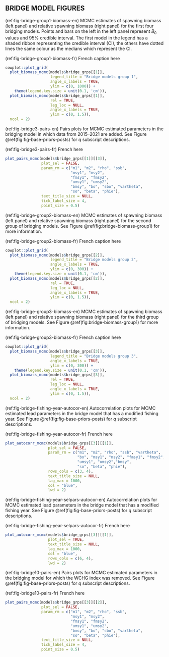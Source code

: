 ## BRIDGE MODEL FIGURES

(ref:fig-bridge-group1-biomass-en) MCMC estimates of spawning biomass (left panel) and relative spawning biomass (right panel) for the first four bridging models. Points and bars on the left in the left panel represent $B_0$ values and 95% credible interval. The first model in the legend has a shaded ribbon representing the credible interval (CI), the others have dotted lines the same colour as the medians which represent the CI.

(ref:fig-bridge-group1-biomass-fr) French caption here

```r
cowplot::plot_grid(
  plot_biomass_mcmc(models$bridge_grps[[1]],
                    legend_title = "Bridge models group 1",
                    angle_x_labels = TRUE,
                    ylim = c(0, 1000)) +
    theme(legend.key.size = unit(0.1, 'cm')),
  plot_biomass_mcmc(models$bridge_grps[[1]],
                    rel = TRUE,
                    leg_loc = NULL,
                    angle_x_labels = TRUE,
                    ylim = c(0, 1.5)),
  ncol = 2)

```

(ref:fig-bridge3-pairs-en) Pairs plots for MCMC estimated parameters in the bridging model in which data from 2015--2021 are added. See Figure \@ref(fig:fig-base-priors-posts) for $q$ subscript descriptions.

(ref:fig-bridge3-pairs-fr) French here

```r
plot_pairs_mcmc(models$bridge_grps[[1]][[3]],
                plot_sel = FALSE,
                param_rm = c("m1", "m2", "rho", "ssb",
                             "msy1", "msy2",
                             "fmsy1", "fmsy2",
                             "umsy1", "umsy2",
                             "bmsy", "bo", "sbo", "vartheta",
                             "so", "beta", "phie"),
                text_title_size = NULL,
                tick_label_size = 4,
                point_size = 0.5)
```

(ref:fig-bridge-group2-biomass-en) MCMC estimates of spawning biomass (left panel) and relative spawning biomass (right panel) for the second group of bridging models. See Figure \@ref(fig:bridge-biomass-group1) for more information.

(ref:fig-bridge-group2-biomass-fr) French caption here

```r
cowplot::plot_grid(
  plot_biomass_mcmc(models$bridge_grps[[2]],
                    legend_title = "Bridge models group 2",
                    angle_x_labels = TRUE,
                    ylim = c(0, 300)) +
    theme(legend.key.size = unit(0.1, 'cm')),
  plot_biomass_mcmc(models$bridge_grps[[2]],
                    rel = TRUE,
                    leg_loc = NULL,
                    angle_x_labels = TRUE,
                    ylim = c(0, 1.5)),
  ncol = 2)

```

<!-- (ref:fig-bridge-group1-index-en) MCMC fits to the indices of abundance for the first group of bridging models. -->

<!-- (ref:fig-bridge-group1-index-fr) French caption here -->

<!-- ```{r bridge-index-group1, fig.cap = ifelse(fr(), "(ref:fig-bridge-group1-index-fr)", "(ref:fig-bridge-group1-index-en)"), out.width = "100%"} -->
<!-- plot_index_mcmc(models$bridge_grps[[1]], -->
<!--                 type = "fits", -->
<!--                 surv_index = survey_index, -->
<!--                 leg_loc = "facet", -->
<!--                 text_title_size = NULL) -->
<!-- ``` -->

(ref:fig-bridge-group3-biomass-en) MCMC estimates of spawning biomass (left panel) and relative spawning biomass (right panel) for the third group of bridging models. See Figure \@ref(fig:bridge-biomass-group1) for more information.

(ref:fig-bridge-group3-biomass-fr) French caption here

```r
cowplot::plot_grid(
  plot_biomass_mcmc(models$bridge_grps[[3]],
                    legend_title = "Bridge models group 3",
                    angle_x_labels = TRUE,
                    ylim = c(0, 300)) +
    theme(legend.key.size = unit(0.1, 'cm')),
  plot_biomass_mcmc(models$bridge_grps[[3]],
                    rel = TRUE,
                    leg_loc = NULL,
                    angle_x_labels = TRUE,
                    ylim = c(0, 1.5)),
  ncol = 2)

```

(ref:fig-bridge-fishing-year-autocor-en) Autocorrelation plots for MCMC estimated lead parameters in the bridge model that has a modified fishing year. See Figure \@ref(fig:fig-base-priors-posts) for $q$ subscript descriptions.

(ref:fig-bridge-fishing-year-autocor-fr) French here

```r
plot_autocorr_mcmc(models$bridge_grps[[3]][[1]],
                   plot_sel = FALSE,
                   param_rm = c("m1", "m2", "rho", "ssb", "vartheta",
                                "bo", "msy1", "msy2", "fmsy1", "fmsy2",
                                "umsy1", "umsy2","bmsy",
                                "so", "beta", "phie"),
                   rows_cols = c(3, 4),
                   text_title_size = NULL,
                   lag_max = 1000,
                   col = "blue",
                   lwd = 2)
```

(ref:fig-bridge-fishing-year-selpars-autocor-en) Autocorrelation plots for MCMC estimated lead parameters in the bridge model that has a modified fishing year. See Figure \@ref(fig:fig-base-priors-posts) for $q$ subscript descriptions.

(ref:fig-bridge-fishing-year-selpars-autocor-fr) French here

```r
plot_autocorr_mcmc(models$bridge_grps[[3]][[1]],
                   plot_sel = TRUE,
                   text_title_size = NULL,
                   lag_max = 1000,
                   col = "blue",
                   rows_cols = c(6, 4),
                   lwd = 2)
```

(ref:fig-bridge10-pairs-en) Pairs plots for MCMC estimated parameters in the bridging model for which the WCHG index was removed. See Figure \@ref(fig:fig-base-priors-posts) for $q$ subscript descriptions.

(ref:fig-bridge10-pairs-fr) French here

```r
plot_pairs_mcmc(models$bridge_grps[[3]][[2]],
                plot_sel = FALSE,
                param_rm = c("m1", "m2", "rho", "ssb",
                             "msy1", "msy2",
                             "fmsy1", "fmsy2",
                             "umsy1", "umsy2",
                             "bmsy", "bo", "sbo", "vartheta",
                             "so", "beta", "phie"),
                text_title_size = NULL,
                tick_label_size = 4,
                point_size = 0.5)
```

<!-- (ref:fig-bridge-index-resids) Log standardized residuals for the indices used in the first four bridge models. -->

<!-- ```{r bridge-index-resids-qcs, fig.cap = "(ref:fig-bridge-index-resid-qcs)", fig.pos = "H"} -->
<!-- legend <- cowplot::get_legend(plot_index_mcmc(models$bridge_grps[[1]], -->
<!--                                               type = "resids", -->
<!--                                               gear = 1, -->
<!--                                               surv_index = survey_index)) -->
<!-- p <- cowplot::plot_grid( -->
<!--   plot_index_mcmc(models$bridge_grps[[1]], -->
<!--                   type = "resids", -->
<!--                   gear = 1, -->
<!--                   surv_index = survey_index, -->
<!--                   leg_loc = NULL), -->
<!--   plot_index_mcmc(models$bridge_grps[[1]], -->
<!--                   type = "resids", -->
<!--                   gear = 2, -->
<!--                   surv_index = survey_index, -->
<!--                   leg_loc = NULL), -->
<!--   plot_index_mcmc(models$bridge_grps[[1]], -->
<!--                   type = "resids", -->
<!--                   gear = 3, -->
<!--                   surv_index = survey_index, -->
<!--                   leg_loc = NULL), -->
<!--   plot_index_mcmc(models$bridge_grps[[1]], -->
<!--                   type = "resids", -->
<!--                   gear = 4, -->
<!--                   surv_index = survey_index, -->
<!--                   leg_loc = NULL), -->
<!--   plot_index_mcmc(models$bridge_grps[[1]], -->
<!--                   type = "resids", -->
<!--                   gear = 5, -->
<!--                   surv_index = survey_index, -->
<!--                   leg_loc = NULL)) -->
<!--   # Place legend in empty grid cell -->
<!--   p + cowplot::draw_grob(legend, 2/3, -1/6, 1/3, 0.5) -->
<!-- ``` -->

\clearpage
